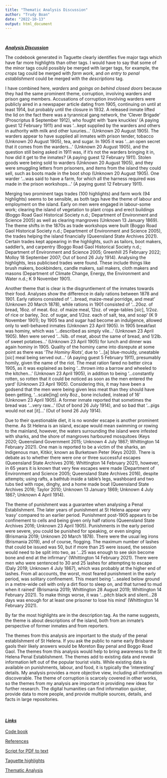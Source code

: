 ```yaml
---
title: "Thematic Analysis Discussion"
author: "Trudy Boan"
date: "2022-10-13"
output: html_document
---
```


\

[***Analysis Discussion***]{.underline}

The codebook generated in Taguette clearly identifies five major tags which have far more highlights than other tags. I would have to say that some of the minor tags could possibly be merged with larger tags, for example, the *crops* tag could be merged with *farm work*, and *on entry to penal establishment* could be merged with the *descriptions* tag.

I have combined here, *warders* and *goings on behind closed doors* because they had the same prominent theme, corruption, involving warders and prison gang members. Accusations of corruption involving warders were publicly aired in a newspaper article dating from 1905, continuing on until at least 1914, but probably until the closure in 1932. A released inmate lifted the lid on the fact there was a tyrannical gang network, the 'Clever Brigade' (Proscriptus 8 September 1912), who fought with 'bare knuckles' (A paying guest 12 February 1911) and was '...kept supplied by the warders and others in authority with milk and other luxuries...' (Unknown 20 August 1905). The warders appear to have supplied all inmates with prison tender, tobacco (Unknown 20 August 1905), tea, and sugar. In 1905 it was '...an open secret that it comes from the warders...' (Unknown 20 August 1905), and the question still being asked in 1911 was, if it's not the warders bringing it in, how did it get to the inmates? (A paying guest 12 February 1911). Stolen goods were being sold to warders (Unknown 20 August 1905), and they were smuggling letters from prisoners, and items from the island they could sell, such as boots made in the boot shop (Unknown 20 August 1905). One warder '...was said to have a farm, for which all the harness required was made in the prison workshops...' (A paying guest 12 February 1911).

Merging two prominent tags trades (100 highlights) and farm work (94 highlights) seems to be sensible, as both tags have the theme of labour and employment on the island. Early on men were engaged in labour-some work; clearing the island of vegetation to plant crops and erect buildings (Boggo Road Gaol Historical Society n.d.; Department of Environment and Science 2005) as well as clearing mangroves (Unknown 13 January 1869). The theme shifts in the 1870s as trade workshops were built (Boggo Road Gaol Historical Society n.d.; Department of Environment and Science 2005), the trades helping the island financially (Queensland State Archives 2021). Certain trades kept appearing in the highlights, such as tailors, boot makers, saddler's, and carpentry (Boggo Road Gaol Historical Society n.d.; Department of Environment and Science 2005; Greenhill 25 February 2022; Molloy 18 September 2007; Out of bond 26 July 1914). Analysing the highlights, less publicised trades were found. These include things like brush makers, bookbinders, candle makers, sail makers, cloth makers and masons (Department of Climate Change, Energy, the Environment and Water n.d.; K 9 November 1901).

Another theme that is clear is the disgruntlement of the inmates towards their food. Analyses show the difference in daily rations between 1878 and 1901. Early rations consisted of '...bread, maize-meal porridge, and meat' (Unknown 20 March 1878), while rations in 1901 consisted of '...20oz. of bread, 16oz. of meat. 6oz. of maize meal, 12oz. of vege-tables [*sic*], 1/2oz. of rice or barley, 3oz. of sugar, and 1/2oz. each of salt, tea, and soap' (K 9 November 1901); by 1905 tea and sugar had become an indulgence, allowed only to well-behaved inmates (Unknown 23 April 1905). In 1905 breakfast was hominy, which was '...described as simply vile...' (Unknown 23 April 1905). Men were served '...¾lb. of meat, about the same of bread, and 1/2lb. of sweet potatoes...' (Unknown 23 April 1905) for lunch and dinner was again hominy in 1905. Quality of the hominy came into disrepute at some point as there was '*The Hominy Riots*', due to '...[a] blue-mouldy, uneatable [*sic*] meal being served out...' (A paying guest 5 February 1911), presumably homily, given the name of the riot. The meat ration fared no better circa 1905, as it was explained as being '...thrown into a barrow and wheeled to the kitchen...' (Unknown 23 April 1905), in addition to being '...constantly rotten, so rotten that it could be noticed as soon as the men entered the yard' (Unknown 23 April 1905). Considering this, it may have been a godsend that the men were being given less meat than they should have been getting, '...scale[ing] only 8oz., bone included, instead of 16' (Unknown 23 April 1905). A former inmate reported that sometimes the bread was '...very raw...' (Out of bond 26 July 1914), and so bad that '...pigs would not eat [it]...' (Out of bond 26 July 1914).

Due to their questionable diet, it is no wonder escape is another prominent theme. As St Helena is an island, escape would mean swimming or rowing to the mainland, however, the waters surrounding the island were infested with sharks, and the shore of mangroves harboured mosquitoes (Keys 2020; Queensland Government 2015; Unknown 4 July 1867; Whittington 14 February 2021). One man is reported to be a victim of the sharks, an Indigenous man, Kitikir, known as Burketown Peter (Keys 2020). There is debate as to whether there were one or three successful escapes (Queensland State Archives 2016; Whittington 14 February 2021), however, in 65 years it is known that very few escapes were made (Department of Environment and Science 2005; Queensland State Archives 2016), despite attempts; using rafts, a bathtub inside a table's legs, washboard and two tubs tied with rope, dinghy, and a home made boat (Queensland State Archives 2016; Taylor 2010; Unknown 13 January 1869; Unknown 4 July 1867; Unknown 4 April 1914).

The theme of punishment was a guarantee when analysing a Penal Establishment. The later years of punishment at St Helena appear very 'easy' compared to an earlier period. Punishment post-1905 appears to be confinement to cells and being given only half rations (Queensland State Archives 2016; Unknown 23 April 1905). Punishments in the early period were severe, you could be punished for speaking, or even singing (Brismania 2019; Unknown 20 March 1878). There were the usual leg irons (Brismania 2019), and of course, flogging. The maximum number of lashes that could be issued was 50, but if more than 25 were issued, the session would need to be split into two, as '...25 was enough to see skin become bone and end at the infirmary' (Whittington 14 February 2021). There were men who were sentenced to 30 and 25 lashes for attempting to escape (Daly 2019; Unknown 4 July 1867), which was probably at the higher end of lashes. From all accounts, the worst, most feared punishment in the early period, was solitary confinement. This meant being '...sealed below ground in a metre-wide cell with only a dirt floor to sleep on, and that turned to mud when it rained' (Brismania 2019; Whittington 28 August 2019; Whittington 14 February 2021). To make things worse, it was '...pitch black and silent...28 days was enough for at least one prisoner to lose his mind' (Whittington 14 February 2021).

By far the most highlights are in the description tag. As the name suggests, the theme is about descriptions of the island, both from an inmate's perspective of former inmates and from reporters.

The themes from this analysis are important to the study of the penal establishment of St Helena. If you ask the public to name early Brisbane gaols their likely answers would be Moreton Bay penal and Boggo Road Gaol. The themes from this analysis would help to bring awareness to the St Helena Penal Establishment. The themes add to existing data and reveal information left out of the popular tourist visits. While existing data is available on punishments, labour, and food, it is typically the 'interesting' details. My analysis provides a more objective view, including all information discoverable. The theme of corruption is scarcely covered in other works, so the themes from my analysis are important in providing new ideas for further research. The digital humanities can find information quicker, provide data to more people, and provide multiple sources, details, and facts in large repositories.

\

#### [***Links***]{.underline}

[Code book](file:///C:/HINQ302Assessment_2/web/static/code_tag_description_number_of_highlights.html)

[References](file:///C:/HINQ302Assessment_2/web/static/References.html)

[Script for PDF to text](file:///C:/HINQ302Assessment_2/web/static/scriptpdftotext.html)

[Taguette highlights](file:///C:/HINQ302Assessment_2/web/static/all_tags1.html)

[Thematic Analysis](file:///C:/HINQ302Assessment_2/web/static/ThematicAnalysis.html)

\

